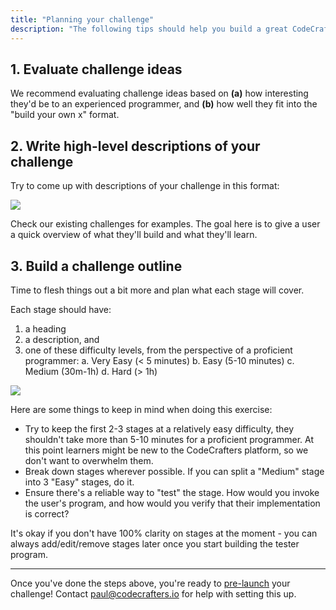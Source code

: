 ```yaml
---
title: "Planning your challenge"
description: "The following tips should help you build a great CodeCrafters challenge."
---
```


## 1. Evaluate challenge ideas

We recommend evaluating challenge ideas based on **(a)** how interesting they'd be to an experienced programmer, and **(b)** how well they fit into the "build your own x" format.

## 2. Write high-level descriptions of your challenge

Try to come up with descriptions of your challenge in this format:

<Frame>
  <img className="w-full" src="/img/description.png" />
</Frame>

Check our existing challenges for examples. The goal here is to give a user a quick overview of what they'll build and what they'll learn.

## 3. Build a challenge outline

Time to flesh things out a bit more and plan what each stage will cover.

Each stage should have:

1. a heading
2. a description, and
3. one of these difficulty levels, from the perspective of a proficient programmer:
   a. Very Easy (< 5 minutes)
   b. Easy (5-10 minutes)
   c. Medium (30m-1h)
   d. Hard (> 1h)

<Frame>
  <img className="w-full" src="/img/stages.png" />
</Frame>

Here are some things to keep in mind when doing this exercise:

- Try to keep the first 2-3 stages at a relatively easy difficulty, they shouldn't take more than 5-10 minutes for a proficient programmer. At this point learners might be new to the CodeCrafters platform, so we don't want to overwhelm them.
- Break down stages wherever possible. If you can split a "Medium" stage into 3 "Easy" stages, do it.
- Ensure there's a reliable way to "test" the stage. How would you invoke the user's program, and how would you verify that their implementation is correct?

It's okay if you don't have 100% clarity on stages at the moment - you can always add/edit/remove stages later once you start building the tester program.

---

Once you've done the steps above, you're ready to [pre-launch](/authoring-challenges/pre-launching-your-challenge) your challenge! Contact [paul@codecrafters.io](mailto:mailto:paul@codecrafters.io) for help with setting this up.